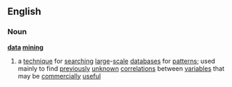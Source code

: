 ==English==
===Noun===
{{wikipedia}}
'''[[data]] [[mining]]'''
#a [[technique]] for [[searching]] [[large]]-[[scale]] [[database]]s for [[pattern]]s; used mainly to find [[previously]] [[unknown]] [[correlation]]s between [[variable]]s that may be [[commercially]] [[useful]]
